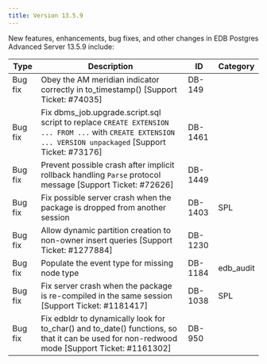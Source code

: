 ---
title: Version 13.5.9
---

New features, enhancements, bug fixes, and other changes in EDB Postgres Advanced Server 13.5.9 include:

| Type        | Description      | ID | Category |
| ----------- | ---------------- | -- | -------- |
| Bug fix &nbsp; &nbsp; &nbsp; | Obey the AM meridian indicator correctly in to_timestamp() [Support Ticket: #74035] | DB-149 &nbsp; &nbsp; &nbsp; | |
| Bug fix | Fix dbms_job.upgrade.script.sql script to replace `CREATE EXTENSION ... FROM ...` with `CREATE EXTENSION ... VERSION unpackaged` [Support Ticket: #73176] | DB-1461 | |
| Bug fix | Prevent possible crash after implicit rollback handling `Parse` protocol message [Support Ticket: #72626] | DB-1449 | |
| Bug fix | Fix possible server crash when the package is dropped from another session | DB-1403 | SPL |
| Bug fix | Allow dynamic partition creation to non-owner insert queries [Support Ticket: #1277884] | DB-1230 | |
| Bug fix | Populate the event type for missing node type | DB-1184 | edb_audit |
| Bug fix | Fix server crash when the package is re-compiled in the same session [Support Ticket: #1181417] | DB-1038 | SPL |
| Bug fix | Fix edbldr to dynamically look for to_char() and to_date() functions, so that it can be used for non-redwood mode [Support Ticket: #1161302] | DB-950 | |
